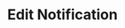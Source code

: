 ---
title: Edit Notification
sidebarTitle: Edit Notification
openapi: put /api/v1/notifications/{id}
---